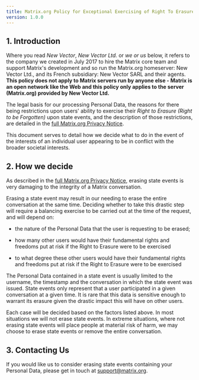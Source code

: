 ```yaml
---
title: Matrix.org Policy for Exceptional Exercising of Right To Erasure on State Events
version: 1.0.0
---
```


## 1. Introduction

Where you read *New Vector*, *New Vector Ltd.* or *we *or* us* below, it refers to the company we created in July 2017 to hire the Matrix core team and support Matrix's development and so run the Matrix.org homeserver: New Vector Ltd., and its French subsidiary: New Vector SARL and their agents. **This policy does not apply to Matrix servers run by anyone else - Matrix is an open network like the Web and this policy only applies to the server (Matrix.org) provided by New Vector Ltd.**

The legal basis for our processing Personal Data, the reasons for there being restrictions upon users' ability to exercise their *Right to Erasure (Right to be Forgotten)* upon state events, and the description of those restrictions, are detailed in the [full Matrix.org Privacy Notice](https://matrix.org/legal/privacy-notice).

This document serves to detail how we decide what to do in the event of the interests of an individual user appearing to be in conflict with the broader societal interests.

## 2. How we decide

As described in the [full Matrix.org Privacy Notice](https://matrix.org/legal/privacy-notice), erasing state events is very damaging to the integrity of a Matrix conversation.

Erasing a state event may result in our needing to erase the entire conversation at the same time. Deciding whether to take this drastic step will require a balancing exercise to be carried out at the time of the request, and will depend on:

* the nature of the Personal Data that the user is requesting to be erased;

* how many other users would have their fundamental rights and freedoms put at risk if the Right to Erasure were to be exercised

* to what degree these other users would have their fundamental rights and freedoms put at risk if the Right to Erasure were to be exercised

The Personal Data contained in a state event is usually limited to the username, the timestamp and the conversation in which the state event was issued. State events only represent that a user participated in a given conversation at a given time. It is rare that this data is sensitive enough to warrant its erasure given the drastic impact this will have on other users.

Each case will be decided based on the factors listed above. In most situations we will not erase state events. In extreme situations, where not erasing state events will place people at material risk of harm, we may choose to erase state events or remove the entire conversation.

## 3. Contacting Us

If you would like us to consider erasing state events containing your Personal Data, please get in touch at [support@matrix.org](mailto:support@matrix.org).

